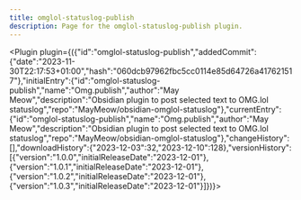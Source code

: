 ---
title: omglol-statuslog-publish
description: Page for the omglol-statuslog-publish plugin.
---


<Plugin plugin={({"id":"omglol-statuslog-publish","addedCommit":{"date":"2023-11-30T22:17:53+01:00","hash":"060dcb97962fbc5cc0114e85d64726a417621517"},"initialEntry":{"id":"omglol-statuslog-publish","name":"Omg.publish","author":"May Meow","description":"Obsidian plugin to post selected text to OMG.lol statuslog","repo":"MayMeow/obsidian-omglol-statuslog"},"currentEntry":{"id":"omglol-statuslog-publish","name":"Omg.publish","author":"May Meow","description":"Obsidian plugin to post selected text to OMG.lol statuslog","repo":"MayMeow/obsidian-omglol-statuslog"},"changeHistory":[],"downloadHistory":{"2023-12-03":32,"2023-12-10":128},"versionHistory":[{"version":"1.0.0","initialReleaseDate":"2023-12-01"},{"version":"1.0.1","initialReleaseDate":"2023-12-01"},{"version":"1.0.2","initialReleaseDate":"2023-12-01"},{"version":"1.0.3","initialReleaseDate":"2023-12-01"}]})}></Plugin>